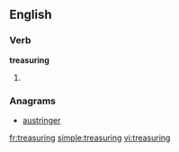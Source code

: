 
==English==

===Verb===
'''treasuring'''

# {{present participle of|[[treasure]]}}

===Anagrams===
* [[austringer#English|austringer]]

[[fr:treasuring]]
[[simple:treasuring]]
[[vi:treasuring]]